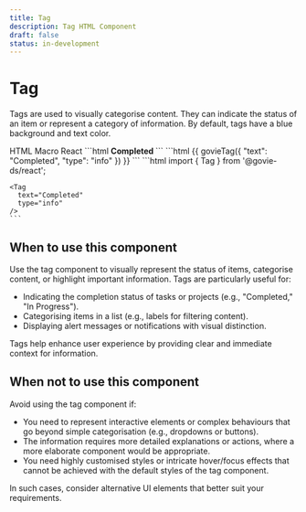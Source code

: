 ```yaml
---
title: Tag
description: Tag HTML Component
draft: false
status: in-development
---
```


# Tag

<ComponentStatusBlock componentId="tag" />

Tags are used to visually categorise content. They can indicate the status of an item or represent a category of information. By default, tags have a blue background and text color.

<Paragraph>
  <Tag text="Completed" type="info" />
</Paragraph>

<Tabs id="tab1">
  <TabList>
    <TabItem value="tab11" checked>HTML</TabItem>
    <TabItem value="tab12">Macro</TabItem>
    <TabItem value="tab13">React</TabItem>
  </TabList>
  <TabPanel value="tab11">        
    ```html
    <strong class="gi-tag gi-tag-info">
      Completed
    </strong>
    ```
  </TabPanel>
  <TabPanel value="tab12">        
    ```html
    {{ govieTag({
      "text": "Completed",
      "type": "info"
    }) }}
    ```
  </TabPanel>
  <TabPanel value="tab13">
    ```html
    import { Tag } from '@govie-ds/react';

    <Tag
      text="Completed"
      type="info"
    />
    ```

  </TabPanel>
</Tabs>

## When to use this component

Use the tag component to visually represent the status of items, categorise content, or highlight important information. Tags are particularly useful for:

- Indicating the completion status of tasks or projects (e.g., "Completed," "In Progress").
- Categorising items in a list (e.g., labels for filtering content).
- Displaying alert messages or notifications with visual distinction.

Tags help enhance user experience by providing clear and immediate context for information.

## When not to use this component

Avoid using the tag component if:

- You need to represent interactive elements or complex behaviours that go beyond simple categorisation (e.g., dropdowns or buttons).
- The information requires more detailed explanations or actions, where a more elaborate component would be appropriate.
- You need highly customised styles or intricate hover/focus effects that cannot be achieved with the default styles of the tag component.

In such cases, consider alternative UI elements that better suit your requirements.
